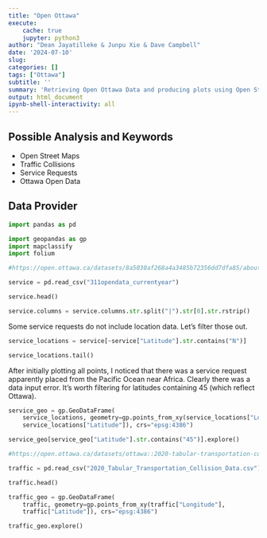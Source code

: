 ---
title: "Open Ottawa"
execute:
    cache: true
    jupyter: python3
author: "Dean Jayatilleke & Junpu Xie & Dave Campbell"
date: '2024-07-10'
slug: 
categories: []
tags: ["Ottawa"]
subtitle: ''
summary: 'Retrieving Open Ottawa Data and producing plots using Open Street Maps'
output: html_document
ipynb-shell-interactivity: all
---

## Possible Analysis and Keywords

- Open Street Maps
- Traffic Collisions
- Service Requests
- Ottawa Open Data

## Data Provider

```{python packages}

import pandas as pd 

import geopandas as gp
import mapclassify
import folium

```

```{python service request dataset}

#https://open.ottawa.ca/datasets/8a5030af268a4a3485b72356dd7dfa85/about

service = pd.read_csv("311opendata_currentyear")

service.head()

```


```{python service data cleaning}

service.columns = service.columns.str.split("|").str[0].str.rstrip()

```

Some service requests do not include location data. Let's filter those out.

```{python service locations}

service_locations = service[~service["Latitude"].str.contains("N")]

service_locations.tail()

```

After initially plotting all points, I noticed that there was a service request apparently placed from the Pacific Ocean near Africa. Clearly there was a data input error. It's worth filtering for latitudes containing 45 (which reflect Ottawa).

```{python noise complaints map}

service_geo = gp.GeoDataFrame(
    service_locations, geometry=gp.points_from_xy(service_locations["Longitude"],
    service_locations["Latitude"]), crs="epsg:4386")

service_geo[service_geo["Latitude"].str.contains("45")].explore()


```

```{python traffic collision dataset}

#https://open.ottawa.ca/datasets/ottawa::2020-tabular-transportation-collision-data/about

traffic = pd.read_csv("2020_Tabular_Transportation_Collision_Data.csv")

traffic.head()

```


```{python collision map}

traffic_geo = gp.GeoDataFrame(
    traffic, geometry=gp.points_from_xy(traffic["Longitude"],
    traffic["Latitude"]), crs="epsg:4386")

traffic_geo.explore()

```
